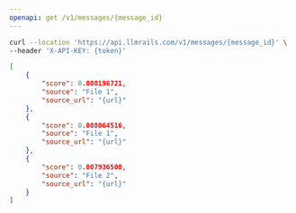 ```yaml
---
openapi: get /v1/messages/{message_id}
---
```



<RequestExample>

```bash Example Request
curl --location 'https://api.llmrails.com/v1/messages/{message_id}' \
--header 'X-API-KEY: {token}'
```

</RequestExample>


<ResponseExample>

```json Response
[
    {
        "score": 0.008196721,
        "source": "File 1",
        "source_url": "{url}"
    },
    {
        "score": 0.008064516,
        "source": "File 1",
        "source_url": "{url}"
    },
    {
        "score": 0.007936508,
        "source": "File 2",
        "source_url": "{url}"
    }
]
```

</ResponseExample>